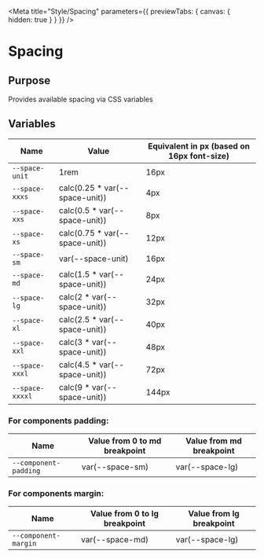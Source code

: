 
<Meta title="Style/Spacing" parameters={{ previewTabs: { canvas: { hidden: true } } }} />

# Spacing

## Purpose
Provides available spacing via CSS variables

## Variables
| Name | Value | Equivalent in px (based on 16px font-size)
|------|-------------|-------------|
| `--space-unit` | 1rem | 16px |
| `--space-xxxs` | calc(0.25 * var(--space-unit)) | 4px |
| `--space-xxs` | calc(0.5 * var(--space-unit)) | 8px |
| `--space-xs` | calc(0.75 * var(--space-unit)) | 12px |
| `--space-sm` | var(--space-unit) | 16px |
| `--space-md` | calc(1.5 * var(--space-unit)) | 24px |
| `--space-lg` | calc(2 * var(--space-unit)) | 32px |
| `--space-xl` | calc(2.5 * var(--space-unit)) | 40px |
| `--space-xxl` | calc(3 * var(--space-unit)) | 48px |
| `--space-xxxl` | calc(4.5 * var(--space-unit)) | 72px |
| `--space-xxxxl` | calc(9 * var(--space-unit)) | 144px |

### For components padding:
| Name | Value from 0 to md breakpoint | Value from md breakpoint |
|------|-------------|-------------|
| `--component-padding` | var(--space-sm) | var(--space-lg) |

### For components margin:
| Name | Value from 0 to lg breakpoint | Value from lg breakpoint |
|------|-------------|-------------|
| `--component-margin` | var(--space-md) | var(--space-lg) |
